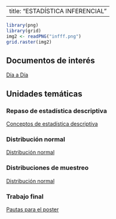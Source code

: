 
---
title: "ESTADÍSTICA INFERENCIAL"
---


```r

library(png)
library(grid)
img2 <- readPNG("infff.png")
grid.raster(img2)

```



## Documentos de interés


[Día a Día ](https://github.com/estadisticaITM/estadisticaITM.github.io/blob/master/DIA-%20DIA_XREI03__ESTADISTICA%20INFERENCIAL_2022-1%20(1).pdf)

## **Unidades temáticas**


### Repaso de estadística descriptiva

<a href="descriptiva2.html" target="_blank"> Conceptos de estadística descriptiva</a>

### Distribución normal

<a href="normal.html" target="_blank"> Distribución normal</a>


### Distribuciones de muestreo

<a href="normal.html" target="_blank"> Distribución normal</a>

### Trabajo final

<a href="posterestdesc.html" target="_blank"> Pautas para el poster</a>


